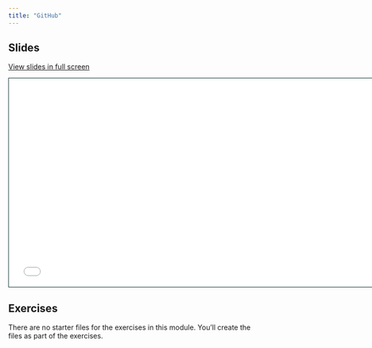 ```yaml
---
title: "GitHub"
---
```


## Slides

[View slides in full screen](1-2-github.html)

```{=html}
<iframe class="slide-deck" src="1-2-github.html" height="420" width="747" style="border: 1px solid #123233;"></iframe>
```
## Exercises

There are no starter files for the exercises in this module. You'll create the files as part of the exercises.
